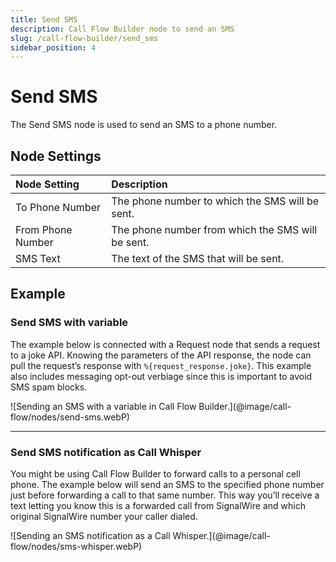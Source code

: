 ```yaml
---
title: Send SMS
description: Call Flow Builder node to send an SMS
slug: /call-flow-builder/send_sms
sidebar_position: 4
---
```


# Send SMS

The Send SMS node is used to send an SMS to a phone number.


## **Node Settings**

| Node Setting      | Description                                       |
|:------------------|:--------------------------------------------------|
| To Phone Number   | The phone number to which the SMS will be sent.   |
| From Phone Number | The phone number from which the SMS will be sent. |
| SMS Text          | The text of the SMS that will be sent.            |


## **Example**

### Send SMS with variable

The example below is connected with a Request node that sends a request to a joke API. 
Knowing the parameters of the API response, the node can pull the request’s response with `%{request_response.joke}`. 
This example also includes messaging opt-out verbiage since this is important to avoid SMS spam blocks.

<Frame caption="Sending an SMS with a variable in Call Flow Builder">
![Sending an SMS with a variable in Call Flow Builder.](@image/call-flow/nodes/send-sms.webP)
</Frame>

---

### Send SMS notification as Call Whisper

You might be using Call Flow Builder to forward calls to a personal cell phone. The example below will send an SMS to the specified phone number just before forwarding a call to that same number. This way you’ll receive a text letting you know this is a forwarded call from SignalWire and which original SignalWire number your caller dialed.

<Frame caption="Sending an SMS notification as a Call Whisper." ogImage>
    ![Sending an SMS notification as a Call Whisper.](@image/call-flow/nodes/sms-whisper.webP)
</Frame>